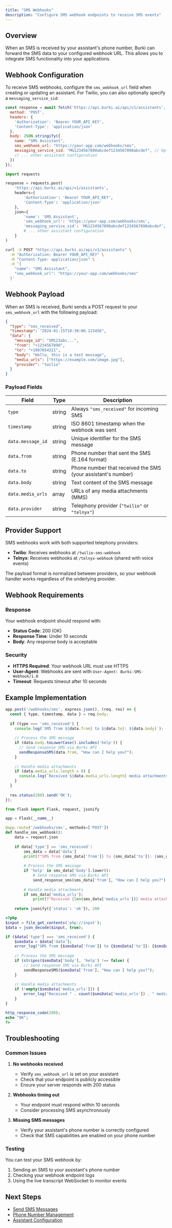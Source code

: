 ```yaml
---
title: "SMS Webhooks"
description: "Configure SMS webhook endpoints to receive SMS events"
---
```


## Overview

When an SMS is received by your assistant's phone number, Burki can forward the SMS data to your configured webhook URL. This allows you to integrate SMS functionality into your applications.

## Webhook Configuration

To receive SMS webhooks, configure the `sms_webhook_url` field when creating or updating an assistant. For Twilio, you can also optionally specify a `messaging_service_sid`:

<CodeGroup>

```javascript Node.js
const response = await fetch('https://api.burki.ai/api/v1/assistants', {
  method: 'POST',
  headers: {
    'Authorization': 'Bearer YOUR_API_KEY',
    'Content-Type': 'application/json'
  },
  body: JSON.stringify({
    name: "SMS Assistant",
    sms_webhook_url: "https://your-app.com/webhooks/sms",
    messaging_service_sid: "MG1234567890abcdef1234567890abcdef", // Optional: Twilio Messaging Service SID
    // ... other assistant configuration
  })
});
```

```python Python
import requests

response = requests.post(
    'https://api.burki.ai/api/v1/assistants',
    headers={
        'Authorization': 'Bearer YOUR_API_KEY',
        'Content-Type': 'application/json'
    },
    json={
        'name': 'SMS Assistant',
        'sms_webhook_url': 'https://your-app.com/webhooks/sms',
        'messaging_service_sid': 'MG1234567890abcdef1234567890abcdef',  # Optional: Twilio Messaging Service SID
        # ... other assistant configuration
    }
)
```

```bash cURL
curl -X POST "https://api.burki.ai/api/v1/assistants" \
  -H "Authorization: Bearer YOUR_API_KEY" \
  -H "Content-Type: application/json" \
  -d '{
    "name": "SMS Assistant",
    "sms_webhook_url": "https://your-app.com/webhooks/sms"
  }'
```

</CodeGroup>

## Webhook Payload

When an SMS is received, Burki sends a POST request to your `sms_webhook_url` with the following payload:

```json
{
  "type": "sms_received",
  "timestamp": "2024-01-15T10:30:00.123456",
  "data": {
    "message_id": "SM123abc...",
    "from": "+1234567890",
    "to": "+1987654321", 
    "body": "Hello, this is a test message",
    "media_urls": ["https://example.com/image.jpg"],
    "provider": "twilio"
  }
}
```

### Payload Fields

| Field | Type | Description |
|-------|------|-------------|
| `type` | string | Always `"sms_received"` for incoming SMS |
| `timestamp` | string | ISO 8601 timestamp when the webhook was sent |
| `data.message_id` | string | Unique identifier for the SMS message |
| `data.from` | string | Phone number that sent the SMS (E.164 format) |
| `data.to` | string | Phone number that received the SMS (your assistant's number) |
| `data.body` | string | Text content of the SMS message |
| `data.media_urls` | array | URLs of any media attachments (MMS) |
| `data.provider` | string | Telephony provider (`"twilio"` or `"telnyx"`) |

## Provider Support

SMS webhooks work with both supported telephony providers:

- **Twilio**: Receives webhooks at `/twilio-sms-webhook`
- **Telnyx**: Receives webhooks at `/telnyx-webhook` (shared with voice events)

The payload format is normalized between providers, so your webhook handler works regardless of the underlying provider.

## Webhook Requirements

### Response

Your webhook endpoint should respond with:
- **Status Code**: 200 (OK)
- **Response Time**: Under 10 seconds
- **Body**: Any response body is acceptable

### Security

- **HTTPS Required**: Your webhook URL must use HTTPS
- **User-Agent**: Webhooks are sent with `User-Agent: Burki-SMS-Webhook/1.0`
- **Timeout**: Requests timeout after 10 seconds

## Example Implementation

<CodeGroup>

```javascript Express.js
app.post('/webhooks/sms', express.json(), (req, res) => {
  const { type, timestamp, data } = req.body;
  
  if (type === 'sms_received') {
    console.log(`SMS from ${data.from} to ${data.to}: ${data.body}`);
    
    // Process the SMS message
    if (data.body.toLowerCase().includes('help')) {
      // Send response SMS via Burki API
      sendResponseSMS(data.from, "How can I help you?");
    }
    
    // Handle media attachments
    if (data.media_urls.length > 0) {
      console.log(`Received ${data.media_urls.length} media attachments`);
    }
  }
  
  res.status(200).send('OK');
});
```

```python Flask
from flask import Flask, request, jsonify

app = Flask(__name__)

@app.route('/webhooks/sms', methods=['POST'])
def handle_sms_webhook():
    data = request.json
    
    if data['type'] == 'sms_received':
        sms_data = data['data']
        print(f"SMS from {sms_data['from']} to {sms_data['to']}: {sms_data['body']}")
        
        # Process the SMS message
        if 'help' in sms_data['body'].lower():
            # Send response SMS via Burki API
            send_response_sms(sms_data['from'], "How can I help you?")
        
        # Handle media attachments
        if sms_data['media_urls']:
            print(f"Received {len(sms_data['media_urls'])} media attachments")
    
    return jsonify({'status': 'ok'}), 200
```

```php PHP
<?php
$input = file_get_contents('php://input');
$data = json_decode($input, true);

if ($data['type'] === 'sms_received') {
    $smsData = $data['data'];
    error_log("SMS from {$smsData['from']} to {$smsData['to']}: {$smsData['body']}");
    
    // Process the SMS message
    if (stripos($smsData['body'], 'help') !== false) {
        // Send response SMS via Burki API
        sendResponseSMS($smsData['from'], "How can I help you?");
    }
    
    // Handle media attachments
    if (!empty($smsData['media_urls'])) {
        error_log("Received " . count($smsData['media_urls']) . " media attachments");
    }
}

http_response_code(200);
echo "OK";
?>
```

</CodeGroup>

## Troubleshooting

### Common Issues

1. **No webhooks received**
   - Verify `sms_webhook_url` is set on your assistant
   - Check that your endpoint is publicly accessible
   - Ensure your server responds with 200 status

2. **Webhooks timing out**
   - Your endpoint must respond within 10 seconds
   - Consider processing SMS asynchronously

3. **Missing SMS messages**
   - Verify your assistant's phone number is correctly configured
   - Check that SMS capabilities are enabled on your phone number

### Testing

You can test your SMS webhook by:
1. Sending an SMS to your assistant's phone number
2. Checking your webhook endpoint logs
3. Using the live transcript WebSocket to monitor events

## Next Steps

- [Send SMS Messages](/api-reference/messaging/send-sms)
- [Phone Number Management](/api-reference/phone-numbers/update-webhooks)
- [Assistant Configuration](/api-reference/assistants/create)

